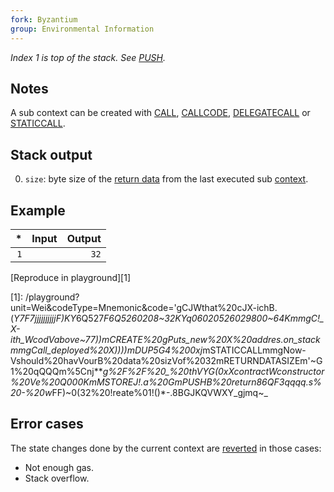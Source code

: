 ```yaml
---
fork: Byzantium
group: Environmental Information
---
```


*Index 1 is top of the stack. See [PUSH](/#60).*

## Notes

A sub context can be created with [CALL](/#F1), [CALLCODE](/#F2), [DELEGATECALL](/#F4) or [STATICCALL](/#FA).

## Stack output

0. `size`: byte size of the [return data](/about) from the last executed sub [context](/about).

## Example

| * | Input | Output |
|--:|------:|-------:|
| `1` | | `32` |

[Reproduce in playground][1]

[1]: /playground?unit=Wei&codeType=Mnemonic&code='gCJWthat%20cJX-ichB.(*Y7F7jjjjjjjjjjF)KY*6Q527*F6Q5260208~32KYq06020526029800~64KmmgC!_X-ith_WcodVabove~77))mCREATE%20gPuts_new%20X%20addres.on_stackmmgCall_deployed%20X))))mDUP5G4%200xj*mSTATICCALLmmgNow-Vshould%20havVourB%20data%20sizVof%2032mRETURNDATASIZEm'~G1%20qQQQm%5Cnj***g%2F%2F%20_%20thVYG(0xXcontractWconstructor%20Ve%20Q000KmMSTOREJ!.a%20GmPUSHB%20return86QF3qqqq.s%20-%20w*FF)~0(32%20!reate%01!()*-.8BGJKQVWXY_gjmq~_

## Error cases

The state changes done by the current context are [reverted](#FD) in those cases:
- Not enough gas.
- Stack overflow.
